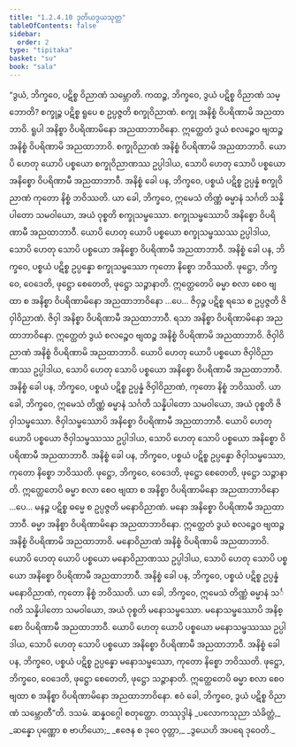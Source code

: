 ```yaml
---
title: "1.2.4.10 ဒုတိယဒွယသုတ္တ"
tableOfContents: false
sidebar:
  order: 2
type: "tipitaka"
basket: "su"
book: "sala"
---
```



<DynamicBreadcrumb />

<Division number="93" book="sala">

<Paragraph number="449" book="sala">
“ဒွယံ, ဘိက္ခဝေ, ပဋိစ္စ ဝိညာဏံ သမ္ဘောတိ. ကထဉ္စ, ဘိက္ခဝေ, ဒွယံ ပဋိစ္စ ဝိညာဏံ သမ္ဘောတိ? စက္ခုဉ္စ ပဋိစ္စ ရူပေ စ ဥပ္ပဇ္ဇတိ စက္ခုဝိညာဏံ. စက္ခု အနိစ္စံ ဝိပရိဏာမိ အညထာဘာဝိ. ရူပါ အနိစ္စာ ဝိပရိဏာမိနော အညထာဘာဝိနော. ဣတ္ထေတံ ဒွယံ စလဉ္စေဝ ဗျထဉ္စ အနိစ္စံ ဝိပရိဏာမိ အညထာဘာဝိ. စက္ခုဝိညာဏံ အနိစ္စံ ဝိပရိဏာမိ အညထာဘာဝိ. ယောပိ ဟေတု ယောပိ ပစ္စယော စက္ခုဝိညာဏဿ ဥပ္ပါဒါယ, သောပိ ဟေတု သောပိ ပစ္စယော အနိစ္စော ဝိပရိဏာမီ အညထာဘာဝီ. အနိစ္စံ ခေါ ပန, ဘိက္ခဝေ, ပစ္စယံ ပဋိစ္စ ဥပ္ပန္နံ စက္ခုဝိညာဏံ ကုတော နိစ္စံ ဘဝိဿတိ. ယာ ခေါ, ဘိက္ခဝေ, ဣမေသံ တိဏ္ဏံ ဓမ္မာနံ သင်္ဂတိ သန္နိပါတော သမဝါယော, အယံ ဝုစ္စတိ စက္ခုသမ္ဖဿော. စက္ခုသမ္ဖဿောပိ အနိစ္စော ဝိပရိဏာမီ အညထာဘာဝီ. ယောပိ ဟေတု ယောပိ ပစ္စယော စက္ခုသမ္ဖဿဿ ဥပ္ပါဒါယ, သောပိ ဟေတု သောပိ ပစ္စယော အနိစ္စော ဝိပရိဏာမီ အညထာဘာဝီ. အနိစ္စံ ခေါ ပန, ဘိက္ခဝေ, ပစ္စယံ ပဋိစ္စ ဥပ္ပန္နော စက္ခုသမ္ဖဿော ကုတော နိစ္စော ဘဝိဿတိ. ဖုဋ္ဌော, ဘိက္ခဝေ, ဝေဒေတိ, ဖုဋ္ဌော စေတေတိ, ဖုဋ္ဌော သဉ္ဇာနာတိ. ဣတ္ထေတေပိ ဓမ္မာ စလာ စေဝ ဗျထာ စ အနိစ္စာ ဝိပရိဏာမိနော အညထာဘာဝိနော …ပေ…
</Paragraph>

<Paragraph number="450" book="sala">
ဇိဝှဉ္စ ပဋိစ္စ ရသေ စ ဥပ္ပဇ္ဇတိ ဇိဝှါဝိညာဏံ. ဇိဝှါ အနိစ္စာ ဝိပရိဏာမီ အညထာဘာဝီ. ရသာ အနိစ္စာ ဝိပရိဏာမိနော အညထာဘာဝိနော. ဣတ္ထေတံ ဒွယံ စလဉ္စေဝ ဗျထဉ္စ အနိစ္စံ ဝိပရိဏာမိ အညထာဘာဝိ. ဇိဝှါဝိညာဏံ အနိစ္စံ ဝိပရိဏာမိ အညထာဘာဝိ. ယောပိ ဟေတု ယောပိ ပစ္စယော ဇိဝှါဝိညာဏဿ ဥပ္ပါဒါယ, သောပိ ဟေတု သောပိ ပစ္စယော အနိစ္စော ဝိပရိဏာမီ အညထာဘာဝီ. အနိစ္စံ ခေါ ပန, ဘိက္ခဝေ, ပစ္စယံ ပဋိစ္စ ဥပ္ပန္နံ ဇိဝှါဝိညာဏံ, ကုတော နိစ္စံ ဘဝိဿတိ. ယာ ခေါ, ဘိက္ခဝေ, ဣမေသံ တိဏ္ဏံ ဓမ္မာနံ သင်္ဂတိ သန္နိပါတော သမဝါယော, အယံ ဝုစ္စတိ ဇိဝှါသမ္ဖဿော. ဇိဝှါသမ္ဖဿောပိ အနိစ္စော ဝိပရိဏာမီ အညထာဘာဝီ. ယောပိ ဟေတု ယောပိ ပစ္စယော ဇိဝှါသမ္ဖဿဿ ဥပ္ပါဒါယ, သောပိ ဟေတု သောပိ ပစ္စယော အနိစ္စော ဝိပရိဏာမီ အညထာဘာဝီ. အနိစ္စံ ခေါ ပန, ဘိက္ခဝေ, ပစ္စယံ ပဋိစ္စ ဥပ္ပန္နော ဇိဝှါသမ္ဖဿော, ကုတော နိစ္စော ဘဝိဿတိ. ဖုဋ္ဌော, ဘိက္ခဝေ, ဝေဒေတိ, ဖုဋ္ဌော စေတေတိ, ဖုဋ္ဌော သဉ္ဇာနာတိ. ဣတ္ထေတေပိ ဓမ္မာ စလာ စေဝ ဗျထာ စ အနိစ္စာ ဝိပရိဏာမိနော အညထာဘာဝိနော …ပေ…
</Paragraph>

<Paragraph number="451" book="sala">
မနဉ္စ ပဋိစ္စ ဓမ္မေ စ ဥပ္ပဇ္ဇတိ မနောဝိညာဏံ. မနော အနိစ္စော ဝိပရိဏာမီ အညထာဘာဝီ. ဓမ္မာ အနိစ္စာ ဝိပရိဏာမိနော အညထာဘာဝိနော. ဣတ္ထေတံ ဒွယံ စလဉ္စေဝ ဗျထဉ္စ အနိစ္စံ ဝိပရိဏာမိ အညထာဘာဝိ. မနောဝိညာဏံ အနိစ္စံ ဝိပရိဏာမိ အညထာဘာဝိ. ယောပိ ဟေတု ယောပိ ပစ္စယော မနောဝိညာဏဿ ဥပ္ပါဒါယ, သောပိ ဟေတု သောပိ ပစ္စယော အနိစ္စော ဝိပရိဏာမီ အညထာဘာဝီ. အနိစ္စံ ခေါ ပန, ဘိက္ခဝေ, ပစ္စယံ ပဋိစ္စ ဥပ္ပန္နံ မနောဝိညာဏံ, ကုတော နိစ္စံ ဘဝိဿတိ. ယာ ခေါ, ဘိက္ခဝေ, ဣမေသံ တိဏ္ဏံ ဓမ္မာနံ သင်္ဂတိ သန္နိပါတော သမဝါယော, အယံ ဝုစ္စတိ မနောသမ္ဖဿော. မနောသမ္ဖဿောပိ အနိစ္စော ဝိပရိဏာမီ အညထာဘာဝီ. ယောပိ ဟေတု ယောပိ ပစ္စယော မနောသမ္ဖဿဿ ဥပ္ပါဒါယ, သောပိ ဟေတု သောပိ ပစ္စယော အနိစ္စော ဝိပရိဏာမီ အညထာဘာဝီ. အနိစ္စံ ခေါ ပန, ဘိက္ခဝေ, ပစ္စယံ ပဋိစ္စ ဥပ္ပန္နော မနောသမ္ဖဿော, ကုတော နိစ္စော ဘဝိဿတိ. ဖုဋ္ဌော, ဘိက္ခဝေ, ဝေဒေတိ, ဖုဋ္ဌော စေတေတိ, ဖုဋ္ဌော သဉ္ဇာနာတိ. ဣတ္ထေတေပိ ဓမ္မာ စလာ စေဝ ဗျထာ စ အနိစ္စာ ဝိပရိဏာမိနော အညထာဘာဝိနော. ဧဝံ ခေါ, ဘိက္ခဝေ, ဒွယံ ပဋိစ္စ ဝိညာဏံ သမ္ဘောတီ”တိ.

</Paragraph>
</Division>

<Paragraph number="452" type="center" book="sala">
ဒသမံ.



</Paragraph>

<Paragraph number="453" type="center" book="sala">
ဆန္နဝဂ္ဂေါ စတုတ္ထော.



</Paragraph>

<Paragraph number="454" type="center" book="sala">
တဿုဒ္ဒါနံ


</Paragraph>

<Paragraph number="455" type="verses" book="sala">
_ပလောကသုညာ သံခိတ္တံ,_  
_ဆန္နော ပုဏ္ဏော စ ဗာဟိယော;_  
_ဧဇေန စ ဒုဝေ ဝုတ္တာ,_  
_ဒွယေဟိ အပရေ ဒုဝေတိ._
</Paragraph>